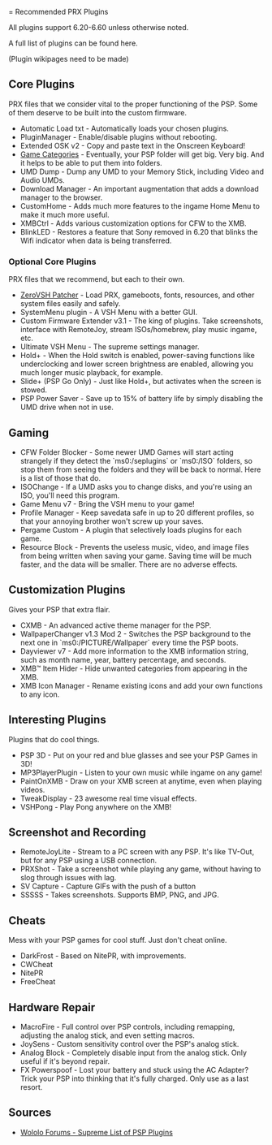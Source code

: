 = Recommended PRX Plugins 

All plugins support 6.20-6.60 unless otherwise noted.

A full list of plugins can be found here.

(Plugin wikipages need to be made)

== Core Plugins ==

PRX files that we consider vital to the proper functioning of the PSP. Some of them deserve to be built into the custom firmware.

* Automatic Load txt - Automatically loads your chosen plugins.
* PluginManager - Enable/disable plugins without rebooting.
* Extended OSK v2 - Copy and paste text in the Onscreen Keyboard!
* [[Game Categories]] - Eventually, your PSP folder will get big. Very big. And it helps to be able to put them into folders.
* UMD Dump - Dump any UMD to your Memory Stick, including Video and Audio UMDs.
* Download Manager - An important augmentation that adds a download manager to the browser.
* CustomHome - Adds much more features to the ingame Home Menu to make it much more useful.
* XMBCtrl - Adds various customization options for CFW to the XMB.
* BlinkLED - Restores a feature that Sony removed in 6.20 that blinks the Wifi indicator when data is being transferred.

=== Optional Core Plugins ===

PRX files that we recommend, but each to their own.

* [http://wololo.net/talk/viewtopic.php?f=28&t=8742 ZeroVSH Patcher] - Load PRX, gameboots, fonts, resources, and other system files easily and safely.
* SystemMenu plugin - A VSH Menu with a better GUI.
* Custom Firmware Extender v3.1 - The king of plugins. Take screenshots, interface with RemoteJoy, stream ISOs/homebrew, play music ingame, etc.
* Ultimate VSH Menu - The supreme settings manager.
* Hold+ - When the Hold switch is enabled, power-saving functions like underclocking and lower screen brightness are enabled, allowing you much longer music playback, for example.
* Slide+ (PSP Go Only) - Just like Hold+, but activates when the screen is stowed.
* PSP Power Saver - Save up to 15% of battery life by simply disabling the UMD drive when not in use.

== Gaming ==

* CFW Folder Blocker - Some newer UMD Games will start acting strangely if they detect the `ms0:/seplugins` or `ms0:/ISO` folders, so stop them from seeing the folders and they will be back to normal. Here is a list of those that do.
* ISOChange - If a UMD asks you to change disks, and you're using an ISO, you'll need this program.
* Game Menu v7 - Bring the VSH menu to your game!
* Profile Manager - Keep savedata safe in up to 20 different profiles, so that your annoying brother won't screw up your saves.
* Pergame Custom - A plugin that selectively loads plugins for each game.
* Resource Block - Prevents the useless music, video, and image files from being written when saving your game. Saving time will be much faster, and the data will be smaller. There are no adverse effects.

== Customization Plugins ==

Gives your PSP that extra flair.

* CXMB - An advanced active theme manager for the PSP.
* WallpaperChanger v1.3 Mod 2 - Switches the PSP background to the next one in `ms0:/PICTURE/Wallpaper` every time the PSP boots.
* Dayviewer v7 - Add more information to the XMB information string, such as month name, year, battery percentage, and seconds.
* XMB™ Item Hider - Hide unwanted categories from appearing in the XMB.
* XMB Icon Manager - Rename existing icons and add your own functions to any icon.

== Interesting Plugins ==

Plugins that do cool things.

* PSP 3D - Put on your red and blue glasses and see your PSP Games in 3D!
* MP3PlayerPlugin - Listen to your own music while ingame on any game!
* PaintOnXMB - Draw on your XMB screen at anytime, even when playing videos.
* TweakDisplay - 23 awesome real time visual effects.
* VSHPong - Play Pong anywhere on the XMB!

== Screenshot and Recording ==

* RemoteJoyLite - Stream to a PC screen with any PSP. It's like TV-Out, but for any PSP using a USB connection.
* PRXShot - Take a screenshot while playing any game, without having to slog through issues with lag.
* SV Capture - Capture GIFs with the push of a button  
* SSSSS - Takes screenshots. Supports BMP, PNG, and JPG.

== Cheats ==

Mess with your PSP games for cool stuff. Just don't cheat online.

* DarkFrost - Based on NitePR, with improvements.
* CWCheat
* NitePR
* FreeCheat

== Hardware Repair ==

* MacroFire - Full control over PSP controls, including remapping, adjusting the analog stick, and even setting macros.
* JoySens - Custom sensitivity control over the PSP's analog stick.
* Analog Block - Completely disable input from the analog stick. Only useful if it's beyond repair.
* FX Powerspoof - Lost your battery and stuck using the AC Adapter? Trick your PSP into thinking that it's fully charged. Only use as a last resort.

== Sources ==

* [http://wololo.net/talk/viewtopic.php?f=28&t=7407 Wololo Forums - Supreme List of PSP Plugins]
